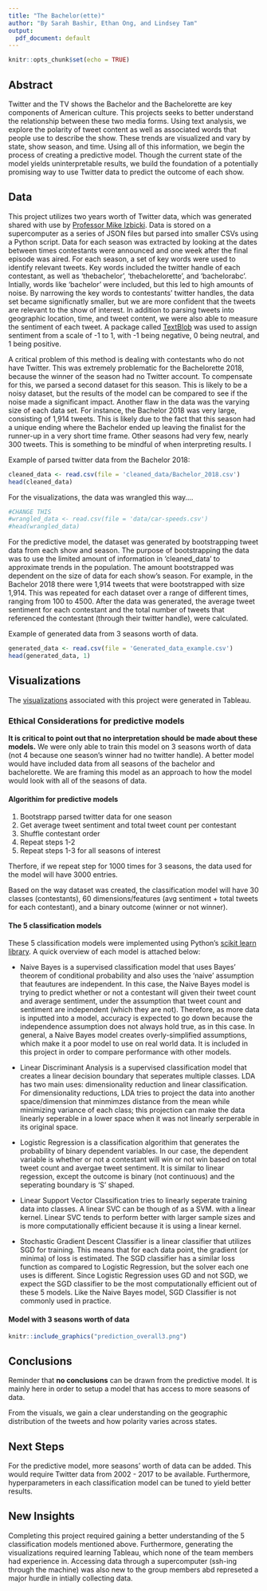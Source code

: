 ```yaml
---
title: "The Bachelor(ette)"
author: "By Sarah Bashir, Ethan Ong, and Lindsey Tam"
output:
  pdf_document: default
---
```


```r
knitr::opts_chunk$set(echo = TRUE)
```

## Abstract
Twitter and the TV shows the Bachelor and the Bachelorette are key components of American culture. This projects seeks to better understand the relationship between these two media forms. Using text analysis, we explore the polarity of tweet content as well as associated words that people use to describe the show. These trends are visualized and vary by state, show season, and time. Using all of this information, we begin the process of creating a predictive model. Though the current state of the model yields uninterpretable results, we build the foundation of a potentially promising way to use Twitter data to predict the outcome of each show. 

## Data

This project utilizes two years worth of Twitter data, which was generated shared with use by [Professor Mike Izbicki](https://www.cmc.edu/academic/faculty/profile/michael-izbicki). Data is stored on a supercomputer as a series of JSON files but parsed into smaller CSVs using a Python script. Data for each season was extracted by looking at the dates between times contestants were announced and one week after the final episode was aired. For each season, a set of key words were used to identify relevant tweets. Key words included the twitter handle of each contestant, as well as 'thebachelor', 'thebachelorette', and 'bachelorabc'. Intially, words like 'bachelor' were included, but this led to high amounts of noise. By narrowing the key words to contestants' twitter handles, the data set became significnatly smaller, but we are more confident that the tweets are relevant to the show of interest. In addition to parsing tweets into geographic location, time, and tweet content, we were also able to measure the sentiment of each tweet. A package called [TextBlob](https://textblob.readthedocs.io/en/dev/) was used to assign sentiment from a scale of -1 to 1, with -1 being negative, 0 being neutral, and 1 being positive. 

A critical problem of this method is dealing with contestants who do not have Twitter. This was extremely problematic for the Bachelorette 2018, because the winner of the season had no Twitter account. To compensate for this, we parsed a second dataset for this season. This is likely to be a noisy dataset, but the results of the model can be compared to see if the noise made a significant impact. Another flaw in the data was the varying size of each data set. For instance, the Bachelor 2018 was very large, consisting of 1,914 tweets. This is likely due to the fact that this season had a unique ending where the Bachelor ended up leaving the finalist for the runner-up in a very short time frame. Other seasons had very few, nearly 300 tweets. This is something to be mindful of when interpreting results. I

Example of parsed twitter data from the Bachelor 2018:
```r
cleaned_data <- read.csv(file = 'cleaned_data/Bachelor_2018.csv')
head(cleaned_data)
```

For the visualizations, the data was wrangled this way....
```r
#CHANGE THIS
#wrangled_data <- read.csv(file = 'data/car-speeds.csv')
#head(wrangled_data)
```

For the predictive model, the dataset was generated by bootstrapping tweet data from each show and season. The purpose of bootstrapping the data was to use the limited amount of information in 'cleaned_data' to approximate trends in the population. The amount bootstrapped was dependent on the size of data for each show's season. For example, in the Bachelor 2018 there were 1,914 tweets that were bootstrapped with size 1,914. This was repeated for each dataset over a range of different times, ranging from 100 to 4500. After the data was generated, the average tweet sentiment for each contestant and the total number of tweets that referenced the contestant (through their twitter handle), were calculated.

Example of generated data from 3 seasons worth of data.
```r
generated_data <- read.csv(file = 'Generated_data_example.csv')
head(generated_data, 1)
```

## Visualizations

The [visualizations](https://public.tableau.com/profile/ethan3912#!/vizhome/TheBacheloretteVisualizations/Dashboard1) associated with this project were generated in Tableau.


### Ethical Considerations for predictive models
**It is critical to point out that no interpretation should be made about these models.**
We were only able to train this model on 3 seasons worth of data (not 4 because one season's winner had no twitter handle).
A better model would have included data from all seasons of the bachelor and bachelorette. 
We are framing this model as an approach to how the model would look with all of the seasons of data. 

#### Algorithim for predictive models
1. Bootstrapp parsed twitter data for one season
2. Get average tweet sentiment and total tweet count per contestant
3. Shuffle contestant order 
4. Repeat steps 1-2 
5. Repeat steps 1-3 for all seasons of interest

Therfore, if we repeat step for 1000 times for 3 seasons, the data used for the model will have 3000 entries.

Based on the way dataset was created, the classification model will have 30 classes (contestants), 60 dimensions/features (avg sentiment + total tweets for each contestant), and a binary outcome (winner or not winner).

#### The 5 classification models
These 5 classification models were implemented using Python's [scikit learn library](https://scikit-learn.org/stable/). A quick overview of each model is attached below:

* Naive Bayes is a supervised classification model that uses Bayes' theorem of conditional probability and also uses the 'naive' assumption that feautures are independent. In this case, the Naive Bayes model is trying to predict whether or not a contestant will given their tweet count and average sentiment, under the assumption that tweet count and sentiment are independent (which they are not). Therefore, as more data is inputted into a model, accuracy is expected to go down because the independence assumption does not always hold true, as in this case. In general, a Naive Bayes model creates overly-simplified assumptions, which make it a poor model to use on real world data. It is included in this project in order to compare performance with other models.

* Linear Discriminant Analysis is a supervised classification model that creates a linear decision boundary that seperates multiple classes. LDA has two main uses: dimensionality reduction and linear classification. For dimensionality reductions, LDA tries to project the data into another space/dimension that minmimzes distance from the mean while minimizing variance of each class; this projection can make the data linearly seperable in a lower space when it was not linearly serperable in its original space. 

* Logistic Regression is a classification algorithim that generates the probability of binary dependent variables. In our case, the dependent variable is whether or not a contestant will win or not win based on total tweet count and avergae tweet sentiment. It is similar to linear regession, except the outcome is binary (not continuous) and the seperating boundary is 'S' shaped. 

* Linear Support Vector Classification tries to linearly seperate training data into classes. A linear SVC can be though of as a SVM.
with a linear kernel. Linear SVC tends to perform better with larger sample sizes and is more computationally efficient because it is using a linear kernel.

* Stochastic Gradient Descent Classifier is a linear classifier that utilizes SGD for training. This means that for each data point, the gradient (or minima) of loss is estimated. The SGD classifier has a similar loss function as compared to Logistic Regression, but the solver each one uses is different. Since Logistic Regression uses GD and not SGD, we expect the SGD classifier to be the most computationally efficient out of these 5 models. Like the Naive Bayes model, SGD Classifier is not commonly used in practice.

#### Model with 3 seasons worth of data

```r
knitr::include_graphics("prediction_overall3.png")
```




## Conclusions
Reminder that **no conclusions** can be drawn from the predictive model. It is mainly here in order to setup a model that has access to more
seasons of data.

From the visuals, we gain a clear understanding on the geographic distribution of the tweets and how polarity varies across states.

## Next Steps
For the predictive model, more seasons' worth of data can be added. This would require Twitter data from 2002 - 2017 to be available.
Furthermore, hyperparameters in each classification model can be tuned to yield better results.


## New Insights
Completing this project required gaining a better understanding of the 5 classification models mentioned above. 
Furthermore, generating the visualizations required learning Tableau, which none of the team members had experience in.
Accessing data through a supercomputer (ssh-ing through the machine) was also new to the group members abd represeted a major hurdle in intially collecting data.




